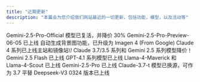 ```yaml
---
title: "近期更新"
description: "本篇会为您介绍我们网站最近的一切更新，包括功能，模型，以及活动等"
---
```


<Update label="2025-06-08">
  Gemini-2.5-Pro-Official 模型已复活，并降价 30%
</Update>

<Update label="2025-06-05" description>
  Gemini-2.5-Pro-Preview-06-05 已上线
</Update>

<Update label="2025-05-31" description>
  自动生成背景图功能，已升级为 Imagen 4 (From Google)
</Update>

<Update label="2025-05-23" description>
  Claude 4 系列已上线主站和镜像站\!
</Update>

<Update label="2025-05-12" description>
  Claude 3.7/3.5 系列和 Gemini 2.5 系列模型降价！
</Update>

<Update label="2025-04-18" description>
  Gemini 2.5 Flash 已上线
</Update>

<Update label="2025-04-15" description>
  GPT-4.1 系列模型已上线
</Update>

<Update label="2025-04-07" description>
  Llama-4-Maverick 和 Llama-4-Scout 已上线
</Update>

<Update label="2025-03-26" description>
  Gemini-2.5-Pro 已上线
</Update>

<Update label="2025-03-26" description>
  Claude-3.7-t 模型已换源，可作为 3.7 平替
</Update>

<Update label="2025-03-26" description>
  Deepseek-V3 0324 版本已上线
</Update>